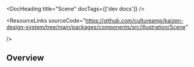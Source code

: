 
<Meta of={SceneStories} />

<DocHeading title="Scene" docTags={['dev docs']} />

<ResourceLinks
  sourceCode="https://github.com/cultureamp/kaizen-design-system/tree/main/packages/components/src/Illustration/Scene"

/>

<KAIOInstallation exportNames="BrandMomentPositiveOutro" />

## Overview

<Canvas of={SceneStories.Playground} />
<Controls of={SceneStories.Playground} />

<Canvas of={Stickersheets.StickerSheetDefault} />
